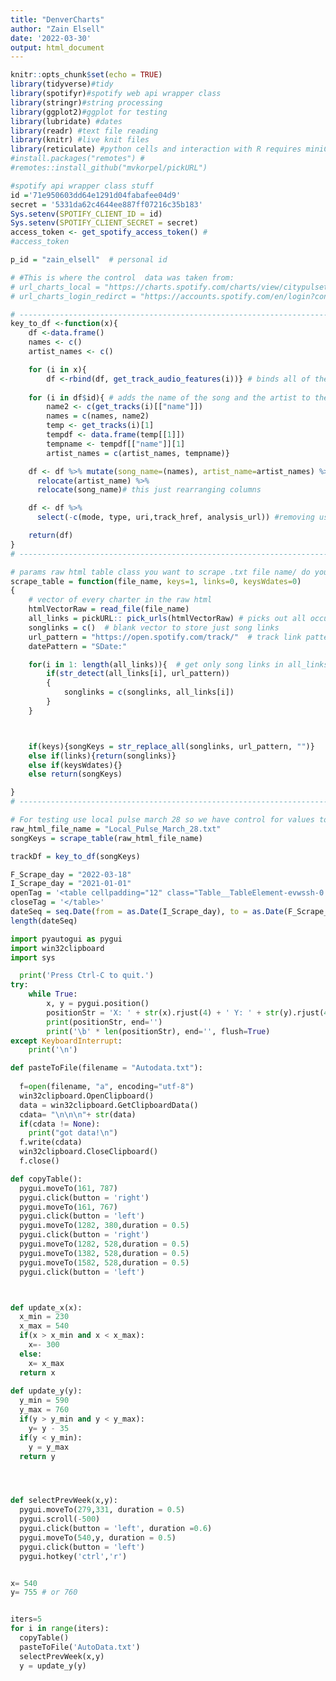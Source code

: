 ```yaml
---
title: "DenverCharts"
author: "Zain Elsell"
date: '2022-03-30'
output: html_document
---
```


```r
knitr::opts_chunk$set(echo = TRUE)
library(tidyverse)#tidy
library(spotifyr)#spotify web api wrapper class
library(stringr)#string processing
library(ggplot2)#ggplot for testing
library(lubridate) #dates
library(readr) #text file reading
library(knitr) #live knit files
library(reticulate) #python cells and interaction with R requires miniConda
#install.packages("remotes") #
#remotes::install_github("mvkorpel/pickURL")

```


```r
#spotify api wrapper class stuff 
id ='71e950603dd64e1291d04fabafee04d9'
secret = '5331da62c4644ee887ff07216c35b183'
Sys.setenv(SPOTIFY_CLIENT_ID = id)
Sys.setenv(SPOTIFY_CLIENT_SECRET = secret)
access_token <- get_spotify_access_token() #
#access_token
```



```r

p_id = "zain_elsell"  # personal id

# #This is where the control  data was taken from:
# url_charts_local = "https://charts.spotify.com/charts/view/citypulsetrack-denver-weekly/latest"
# url_charts_login_redirct = "https://accounts.spotify.com/en/login?continue=https%3A%2F%2Fcharts.spotify.com/login"

# ---------------------------------------------------------------------------------------------
key_to_df <-function(x){
    df <-data.frame()
    names <- c()
    artist_names <- c()

    for (i in x){
        df <-rbind(df, get_track_audio_features(i))} # binds all of the audio features together
    
    for (i in df$id){ # adds the name of the song and the artist to the df
        name2 <- c(get_tracks(i)[["name"]])
        names = c(names, name2)
        temp <- get_tracks(i)[1]
        tempdf <- data.frame(temp[[1]])
        tempname <- tempdf[["name"]][1]
        artist_names = c(artist_names, tempname)}

    df <- df %>% mutate(song_name=(names), artist_name=artist_names) %>% 
      relocate(artist_name) %>% 
      relocate(song_name)# this just rearranging columns

    df <- df %>% 
      select(-c(mode, type, uri,track_href, analysis_url)) #removing useless columns

    return(df)
}
# ----------------------------------------------------------------------------------------------

# params raw html table class you want to scrape .txt file name/ do you want just the song song keys? / do yo you want the full links to the tracks?
scrape_table = function(file_name, keys=1, links=0, keysWdates=0)
{
    # vector of every charter in the raw html
    htmlVectorRaw = read_file(file_name)
    all_links = pickURL:: pick_urls(htmlVectorRaw) # picks out all occurrences of links in the raw html code
    songlinks = c()  # blank vector to store just song links
    url_pattern = "https://open.spotify.com/track/"  # track link pattern
    datePattern = "SDate:"

    for(i in 1: length(all_links)){  # get only song links in all_links
        if(str_detect(all_links[i], url_pattern))
        {
            songlinks = c(songlinks, all_links[i])
        }
    }



    if(keys){songKeys = str_replace_all(songlinks, url_pattern, "")}
    else if(links){return(songlinks)}
    else if(keysWdates){}
    else return(songKeys)

}
# ----------------------------------------------------------------------------------------------

# For testing use local pulse march 28 so we have control for values to expect
raw_html_file_name = "Local_Pulse_March_28.txt"
songKeys = scrape_table(raw_html_file_name)

trackDf = key_to_df(songKeys)

```



```r
F_Scrape_day = "2022-03-18"
I_Scrape_day = "2021-01-01"
openTag = '<table cellpadding="12" class="Table__TableElement-evwssh-0 eAsZoj ChartsTable__StyledTable-sc-1ye7294-5 iQeNyw"><colgroup><col width="48px"><col width="5%"><colwidth="64%">'
closeTag = '</table>'
dateSeq = seq.Date(from = as.Date(I_Scrape_day), to = as.Date(F_Scrape_day), by = 'weeks') # base 
length(dateSeq)
```



```python
import pyautogui as pygui
import win32clipboard
import sys
```

```python
  print('Press Ctrl-C to quit.')
try:
    while True:
        x, y = pygui.position()
        positionStr = 'X: ' + str(x).rjust(4) + ' Y: ' + str(y).rjust(4)
        print(positionStr, end='')
        print('\b' * len(positionStr), end='', flush=True)
except KeyboardInterrupt:
    print('\n')

```


```python


def pasteToFile(filename = "Autodata.txt"):
  
  f=open(filename, "a", encoding="utf-8")
  win32clipboard.OpenClipboard()
  data = win32clipboard.GetClipboardData()
  cdata= "\n\n\n"+ str(data) 
  if(cdata != None):
    print("got data!\n")  
  f.write(cdata)
  win32clipboard.CloseClipboard()
  f.close()

def copyTable():
  pygui.moveTo(161, 787)
  pygui.click(button = 'right')
  pygui.moveTo(161, 767)
  pygui.click(button = 'left')
  pygui.moveTo(1282, 380,duration = 0.5)
  pygui.click(button = 'right')
  pygui.moveTo(1282, 528,duration = 0.5)
  pygui.moveTo(1382, 528,duration = 0.5)
  pygui.moveTo(1582, 528,duration = 0.5)
  pygui.click(button = 'left')



def update_x(x):
  x_min = 230
  x_max = 540
  if(x > x_min and x < x_max):
    x=- 300
  else:
    x= x_max
  return x
  
def update_y(y):
  y_min = 590
  y_max = 760
  if(y > y_min and y < y_max):
    y= y - 35
  if(y < y_min):
    y = y_max
  return y




def selectPrevWeek(x,y):
  pygui.moveTo(279,331, duration = 0.5)
  pygui.scroll(-500)
  pygui.click(button = 'left', duration =0.6)
  pygui.moveTo(540,y, duration = 0.5)
  pygui.click(button = 'left')
  pygui.hotkey('ctrl','r')  



```


```python

x= 540
y= 755 # or 760


iters=5
for i in range(iters):
  copyTable()
  pasteToFile('AutoData.txt')
  selectPrevWeek(x,y)
  y = update_y(y)
  

```
















































































